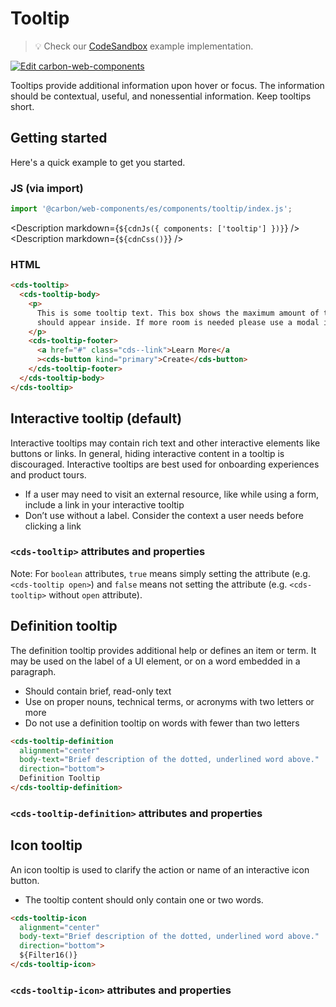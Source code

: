 
# Tooltip

> 💡 Check our
> [CodeSandbox](https://codesandbox.io/s/github/carbon-design-system/carbon-for-ibm-dotcom/tree/feat/main/packages/carbon-web-components/examples/codesandbox/basic/components/tooltip)
> example implementation.

[![Edit carbon-web-components](https://codesandbox.io/static/img/play-codesandbox.svg)](https://codesandbox.io/s/github/carbon-design-system/carbon-for-ibm-dotcom/tree/feat/main/packages/carbon-web-components/examples/codesandbox/basic/components/tooltip)

Tooltips provide additional information upon hover or focus. The information
should be contextual, useful, and nonessential information. Keep tooltips short.

## Getting started

Here's a quick example to get you started.

### JS (via import)

```javascript
import '@carbon/web-components/es/components/tooltip/index.js';
```

<Description markdown={`${cdnJs({ components: ['tooltip'] })}`} />
<Description markdown={`${cdnCss()}`} />

### HTML

```html
<cds-tooltip>
  <cds-tooltip-body>
    <p>
      This is some tooltip text. This box shows the maximum amount of text that
      should appear inside. If more room is needed please use a modal instead.
    </p>
    <cds-tooltip-footer>
      <a href="#" class="cds--link">Learn More</a
      ><cds-button kind="primary">Create</cds-button>
    </cds-tooltip-footer>
  </cds-tooltip-body>
</cds-tooltip>
```

## Interactive tooltip (default)

Interactive tooltips may contain rich text and other interactive elements like
buttons or links. In general, hiding interactive content in a tooltip is
discouraged. Interactive tooltips are best used for onboarding experiences and
product tours.

- If a user may need to visit an external resource, like while using a form,
  include a link in your interactive tooltip
- Don’t use without a label. Consider the context a user needs before clicking a
  link

### `<cds-tooltip>` attributes and properties

Note: For `boolean` attributes, `true` means simply setting the attribute (e.g.
`<cds-tooltip open>`) and `false` means not setting the attribute (e.g.
`<cds-tooltip>` without `open` attribute).

<Props of="cds-tooltip" />

## Definition tooltip

The definition tooltip provides additional help or defines an item or term. It
may be used on the label of a UI element, or on a word embedded in a paragraph.

- Should contain brief, read-only text
- Use on proper nouns, technical terms, or acronyms with two letters or more
- Do not use a definition tooltip on words with fewer than two letters

```html
<cds-tooltip-definition
  alignment="center"
  body-text="Brief description of the dotted, underlined word above."
  direction="bottom">
  Definition Tooltip
</cds-tooltip-definition>
```

### `<cds-tooltip-definition>` attributes and properties

<Props of="cds-tooltip-definition" />

## Icon tooltip

An icon tooltip is used to clarify the action or name of an interactive icon
button.

- The tooltip content should only contain one or two words.

```html
<cds-tooltip-icon
  alignment="center"
  body-text="Brief description of the dotted, underlined word above."
  direction="bottom">
  ${Filter16()}
</cds-tooltip-icon>
```

### `<cds-tooltip-icon>` attributes and properties

<Props of="cds-tooltip-icon" />
